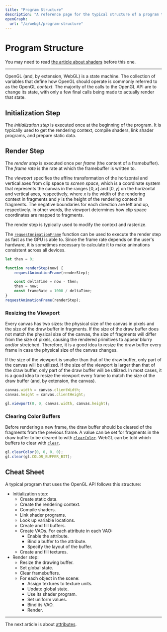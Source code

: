 ```yaml
---
title: "Program Structure"
description: "A reference page for the typical structure of a program that uses OpenGL."
openGraph:
  url: "/a/webgl/program-structure"
---
```


# Program Structure

You may need to read [the article about shaders](/a/webgl/shaders) before this one.

---

OpenGL (and, by extension, WebGL) is a state machine. The collection of variables that define how OpenGL should operate is commonly referred to as the OpenGL _context_. The majority of the calls to the OpenGL API are to change its state, with only a few final calls being made to actually render that state.

## Initialization Step

The _initialization step_ is executed once at the beginning of the program. It is typically used to get the rendering context, compile shaders, link shader programs, and prepare static data.

## Render Step

The _render step_ is executed once per _frame_ (the content of a framebuffer). The _frame rate_ is the rate at which the framebuffer is written to.

The _viewport_ specifies the affine transformation of the horizontal and vertical axes from clip space to _screen space_, which is a coordinate system that represents the canvas in the ranges $[0, x]$ and $[0, y]$ on the horizontal and vertical axes, respectively, where $x$ is the width of the rendering context in fragments and $y$ is the height of the rendering context in fragments. The negative boundaries for each direction are left and up, respectively. In other words, the viewport determines how clip space coordinates are mapped to fragments.

The render step is typically used to modify the context and rasterize.

The [`requestAnimationFrame`](https://developer.mozilla.org/en-US/docs/Web/API/window/requestAnimationFrame) function can be used to execute the render step as fast as the GPU is able to. Since the frame rate depends on the user's hardware, it is sometimes necessary to calculate it to make animations consistent across all devices.

```js
let then = 0;

function renderStep(now) {
	requestAnimationFrame(renderStep);

	const deltaTime = now - then;
	then = now;
	const frameRate = 1000 / deltaTime;
}
requestAnimationFrame(renderStep);
```

### Resizing the Viewport

Every canvas has two sizes: the physical size of the canvas in pixels and the size of the draw buffer in fragments. If the size of the draw buffer does not match the physical size of the canvas, the size of fragments will differ from the size of pixels, causing the rendered primitives to appear blurry and/or stretched. Therefore, it is a good idea to resize the draw buffer every frame in case the physical size of the canvas changes.

If the size of the viewport is smaller than that of the draw buffer, only part of the canvas will be utilized. If the size of the viewport is larger than that of the draw buffer, only part of the draw buffer will be utilized. In most cases, it is a good idea to resize the viewport every frame to match the size of the draw buffer (and, by extension, the canvas).

```js
canvas.width = canvas.clientWidth;
canvas.height = canvas.clientHeight;

gl.viewport(0, 0, canvas.width, canvas.height);
```

### Clearing Color Buffers

Before rendering a new frame, the draw buffer should be cleared of the fragments from the previous frame. A value can be set for fragments in the draw buffer to be cleared to with [`clearColor`](https://developer.mozilla.org/en-US/docs/Web/API/WebGLRenderingContext/clearColor). WebGL can be told which buffers to clear with [`clear`](https://developer.mozilla.org/en-US/docs/Web/API/WebGLRenderingContext/clear).

```js
gl.clearColor(0, 0, 0, 0);
gl.clear(gl.COLOR_BUFFER_BIT);
```

## Cheat Sheet

A typical program that uses the OpenGL API follows this structure:

- Initialization step:
  - Create static data.
  - Create the rendering context.
  - Compile shaders.
  - Link shader programs.
  - Look up variable locations.
  - Create and fill buffers.
  - Create VAOs. For each attribute in each VAO:
    - Enable the attribute.
    - Bind a buffer to the attribute.
    - Specify the layout of the buffer.
  - Create and fill textures.
- Render step:
  - Resize the drawing buffer.
  - Set global state.
  - Clear framebuffers.
  - For each object in the scene:
    - Assign textures to texture units.
    - Update global state.
    - Use its shader program.
    - Set uniform values.
    - Bind its VAO.
    - Render.

---

The next article is about [attributes](/a/webgl/attributes).
